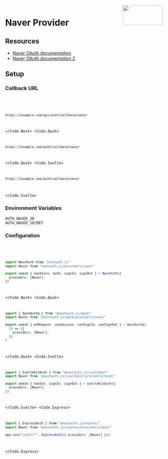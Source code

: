 
<img align="right" src="/img/providers/naver.svg" height="64" width="128" />

# Naver Provider

## Resources

- [Naver OAuth documentation](https://developers.naver.com/docs/login/overview/overview.md)
- [Naver OAuth documentation 2](https://developers.naver.com/docs/login/api/api.md)

## Setup

### Callback URL

<Code>
  <Code.Next>

```bash
https://example.com/api/auth/callback/naver
```

  </Code.Next>
  <Code.Qwik>

```bash
https://example.com/auth/callback/naver
```

  </Code.Qwik>
  <Code.Svelte>

```bash
https://example.com/auth/callback/naver
```

  </Code.Svelte>
</Code>

### Environment Variables

```
AUTH_NAVER_ID
AUTH_NAVER_SECRET
```

### Configuration

<Code>
  <Code.Next>

```ts filename="/auth.ts"
import NextAuth from "nextauth.js"
import Naver from "nextauth.js/providers/naver"

export const { handlers, auth, signIn, signOut } = NextAuth({
  providers: [Naver],
})
```

  </Code.Next>
  <Code.Qwik>
  
```ts filename="/src/routes/plugin@auth.ts"
import { QwikAuth$ } from "@nextauth.js/qwik"
import Naver from "@nextauth.js/qwik/providers/naver"

export const { onRequest, useSession, useSignIn, useSignOut } = QwikAuth$(
  () => ({
    providers: [Naver],
  })
)
```

  </Code.Qwik>
  <Code.Svelte>

```ts filename="/src/auth.ts"
import { SvelteKitAuth } from "@nextauth.js/sveltekit"
import Naver from "@nextauth.js/sveltekit/providers/naver"

export const { handle, signIn, signOut } = SvelteKitAuth({
  providers: [Naver],
})
```

  </Code.Svelte>
  <Code.Express>

```ts filename="/src/app.ts"
import { ExpressAuth } from "@nextauth.js/express"
import Naver from "@nextauth.js/express/providers/naver"

app.use("/auth/*", ExpressAuth({ providers: [Naver] }))
```

  </Code.Express>
</Code>
